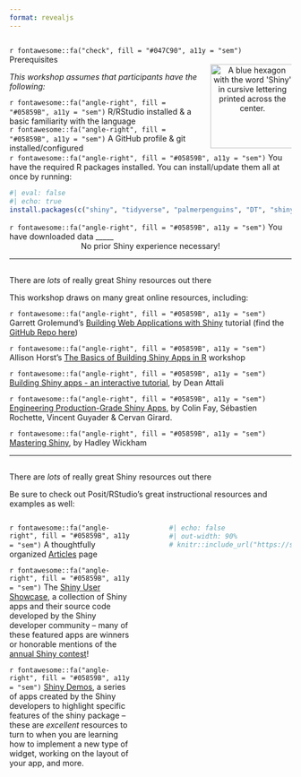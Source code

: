 ```yaml
---
format: revealjs
---
```


## {#prerequisites data-menu-title="Prerequisites"}

<div class="slide-title">`r fontawesome::fa("check", fill = "#047C90", a11y = "sem")` Prerequisites</div>

:::: {.columns} 

::: {.column width="70%"}
<p class="body-text bottombr">*This workshop assumes that participants have the following:*</p>

<div class="body-text topbr">`r fontawesome::fa("angle-right", fill = "#05859B", a11y = "sem")` R/RStudio installed & a basic familiarity with the language</div>

<div class="body-text topbr">`r fontawesome::fa("angle-right", fill = "#05859B", a11y = "sem")` A GitHub profile & git installed/configured</div>
:::

::: {.column width="30%"}
<center><img src="images/shiny.png" alt="A blue hexagon with the word 'Shiny' in cursive lettering printed across the center." width="150"/></center>
:::

::::

<div class="body-text topbr">`r fontawesome::fa("angle-right", fill = "#05859B", a11y = "sem")` You have the required R packages installed. You can install/update them all at once by running:</div>

```r
#| eval: false
#| echo: true
install.packages(c("shiny", "tidyverse", "palmerpenguins", "DT", "shinyWidgets", "bslib", "thematic"))
```

<div class="body-text topbr">`r fontawesome::fa("angle-right", fill = "#05859B", a11y = "sem")` You have downloaded data _____ </div>

<center><div class="large-body-text">No prior Shiny experience necessary!</div></center>

---

## {#resources1 data-menu-title="Resources"}

<div class="slide-title">There are *lots* of really great Shiny resources out there</div>

<p class="body-text">This workshop draws on many great online resources, including:</p>

<p class="small-text topbr">`r fontawesome::fa("angle-right", fill = "#05859B", a11y = "sem")` Garrett Grolemund's [Building Web Applications with Shiny](https://shiny.rstudio.com/tutorial/) tutorial (find the [GitHub Repo here](ttps://github.com/rstudio-education/shiny.rstudio.com-tutorial))</p>  

<p class="small-text topbr">`r fontawesome::fa("angle-right", fill = "#05859B", a11y = "sem")` Allison Horst's [The Basics of Building Shiny Apps in R](https://github.com/allisonhorst/shiny-basics-sb-r-ladies) workshop</p>  


<p class="small-text topbr">`r fontawesome::fa("angle-right", fill = "#05859B", a11y = "sem")` [Building Shiny apps - an interactive tutorial](https://deanattali.com/blog/building-shiny-apps-tutorial/), by Dean Attali</p>  

<p class="small-text topbr">`r fontawesome::fa("angle-right", fill = "#05859B", a11y = "sem")` [Engineering Production-Grade Shiny Apps](https://engineering-shiny.org/index.html), by Colin Fay, Sébastien Rochette, Vincent Guyader & Cervan Girard.</p>  

<p class="small-text topbr">`r fontawesome::fa("angle-right", fill = "#05859B", a11y = "sem")` [Mastering Shiny](https://mastering-shiny.org/basic-app.html), by Hadley Wickham</p>  

---

## {#resources1 data-menu-title="More resources"}

<div class="slide-title">There are *lots* of really great Shiny resources out there</div>

<p class="body-text bottombr">Be sure to check out Posit/RStudio's great instructional resources and examples as well:</p>

:::: {.columns} 

::: {.column width="45%"}
<p class="small-text topbr">`r fontawesome::fa("angle-right", fill = "#05859B", a11y = "sem")` A thoughtfully organized [Articles](https://shiny.rstudio.com/articles/) page</p>

<p class="small-text topbr">`r fontawesome::fa("angle-right", fill = "#05859B", a11y = "sem")` The [Shiny User Showcase](https://shiny.rstudio.com/gallery/#user-showcase), a collection of Shiny apps and their source code developed by the Shiny developer community -- many of these featured apps are winners or honorable mentions of the [annual Shiny contest](https://www.rstudio.com/blog/winners-of-the-3rd-annual-shiny-contest/)!</p>

<p class="small-text topbr">`r fontawesome::fa("angle-right", fill = "#05859B", a11y = "sem")` [Shiny Demos](https://shiny.rstudio.com/gallery/#demos), a series of apps created by the Shiny developers to highlight specific features of the shiny package -- these are *excellent* resources to turn to when you are learning how to implement a new type of widget, working on the layout of your app, and more.</p>
:::

::: {.column width="5%"}
:::

::: {.column width="45%"}
<!-- <iframe src="https://shiny.rstudio.com/articles/" title="Shiny Articles" height=400 width=450></iframe> -->
```r
#| echo: false
#| out-width: 90%
# knitr::include_url("https://shiny.rstudio.com/articles/")
```
:::

::::
